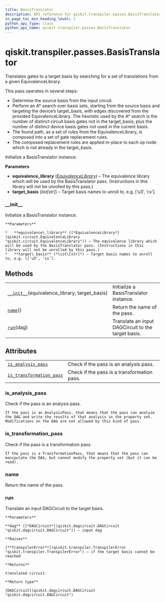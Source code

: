 ```yaml
---
title: BasisTranslator
description: API reference for qiskit.transpiler.passes.BasisTranslator
in_page_toc_min_heading_level: 1
python_api_type: class
python_api_name: qiskit.transpiler.passes.BasisTranslator
---
```


<span id="qiskit-transpiler-passes-basistranslator" />

# qiskit.transpiler.passes.BasisTranslator

<Class id="qiskit.transpiler.passes.BasisTranslator" isDedicatedPage={true} github="https://github.com/qiskit/qiskit/tree/stable/0.16/qiskit/transpiler/passes/basis/basis_translator.py" signature="BasisTranslator(*args, **kwargs)" modifiers="class">
  Translates gates to a target basis by searching for a set of translations from a given EquivalenceLibrary.

  This pass operates in several steps:

  *   Determine the source basis from the input circuit.
  *   Perform an A\* search over basis sets, starting from the source basis and targeting the device’s target\_basis, with edges discovered from the provided EquivalenceLibrary. The heuristic used by the A\* search is the number of distinct circuit basis gates not in the target\_basis, plus the number of distinct device basis gates not used in the current basis.
  *   The found path, as a set of rules from the EquivalenceLibrary, is composed into a set of gate replacement rules.
  *   The composed replacement rules are applied in-place to each op node which is not already in the target\_basis.

  Initialize a BasisTranslator instance.

  **Parameters**

  *   **equivalence\_library** ([*EquivalenceLibrary*](qiskit.circuit.EquivalenceLibrary "qiskit.circuit.EquivalenceLibrary")) – The equivalence library which will be used by the BasisTranslator pass. (Instructions in this library will not be unrolled by this pass.)
  *   **target\_basis** (*list\[str]*) – Target basis names to unroll to, e.g. \[‘u3’, ‘cx’].

  ### \_\_init\_\_

  <Function id="qiskit.transpiler.passes.BasisTranslator.__init__" signature="__init__(equivalence_library, target_basis)">
    Initialize a BasisTranslator instance.

    **Parameters**

    *   **equivalence\_library** ([*EquivalenceLibrary*](qiskit.circuit.EquivalenceLibrary "qiskit.circuit.EquivalenceLibrary")) – The equivalence library which will be used by the BasisTranslator pass. (Instructions in this library will not be unrolled by this pass.)
    *   **target\_basis** (*list\[str]*) – Target basis names to unroll to, e.g. \[‘u3’, ‘cx’].
  </Function>

  ## Methods

  |                                                                                                                                                           |                                                    |
  | --------------------------------------------------------------------------------------------------------------------------------------------------------- | -------------------------------------------------- |
  | [`__init__`](#qiskit.transpiler.passes.BasisTranslator.__init__ "qiskit.transpiler.passes.BasisTranslator.__init__")(equivalence\_library, target\_basis) | Initialize a BasisTranslator instance.             |
  | [`name`](#qiskit.transpiler.passes.BasisTranslator.name "qiskit.transpiler.passes.BasisTranslator.name")()                                                | Return the name of the pass.                       |
  | [`run`](#qiskit.transpiler.passes.BasisTranslator.run "qiskit.transpiler.passes.BasisTranslator.run")(dag)                                                | Translate an input DAGCircuit to the target basis. |

  ## Attributes

  |                                                                                                                                                                |                                             |
  | -------------------------------------------------------------------------------------------------------------------------------------------------------------- | ------------------------------------------- |
  | [`is_analysis_pass`](#qiskit.transpiler.passes.BasisTranslator.is_analysis_pass "qiskit.transpiler.passes.BasisTranslator.is_analysis_pass")                   | Check if the pass is an analysis pass.      |
  | [`is_transformation_pass`](#qiskit.transpiler.passes.BasisTranslator.is_transformation_pass "qiskit.transpiler.passes.BasisTranslator.is_transformation_pass") | Check if the pass is a transformation pass. |

  ### is\_analysis\_pass

  <Function id="qiskit.transpiler.passes.BasisTranslator.is_analysis_pass" signature="is_analysis_pass" modifiers="property">
    Check if the pass is an analysis pass.

    If the pass is an AnalysisPass, that means that the pass can analyze the DAG and write the results of that analysis in the property set. Modifications on the DAG are not allowed by this kind of pass.
  </Function>

  ### is\_transformation\_pass

  <Function id="qiskit.transpiler.passes.BasisTranslator.is_transformation_pass" signature="is_transformation_pass" modifiers="property">
    Check if the pass is a transformation pass.

    If the pass is a TransformationPass, that means that the pass can manipulate the DAG, but cannot modify the property set (but it can be read).
  </Function>

  ### name

  <Function id="qiskit.transpiler.passes.BasisTranslator.name" signature="name()">
    Return the name of the pass.
  </Function>

  ### run

  <Function id="qiskit.transpiler.passes.BasisTranslator.run" signature="run(dag)">
    Translate an input DAGCircuit to the target basis.

    **Parameters**

    **dag** ([*DAGCircuit*](qiskit.dagcircuit.DAGCircuit "qiskit.dagcircuit.DAGCircuit")) – input dag

    **Raises**

    [**TranspilerError**](qiskit.transpiler.TranspilerError "qiskit.transpiler.TranspilerError") – if the target basis cannot be reached

    **Returns**

    translated circuit.

    **Return type**

    [DAGCircuit](qiskit.dagcircuit.DAGCircuit "qiskit.dagcircuit.DAGCircuit")
  </Function>
</Class>

